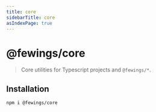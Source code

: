 ```yaml
---
title: core
sidebarTitle: core
asIndexPage: true
---
```


# @fewings/core

> Core utilities for Typescript projects and `@fewings/*`.

## Installation

```sh npm2yarn
npm i @fewings/core
```
